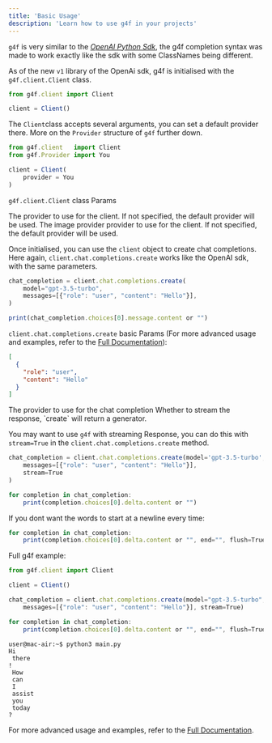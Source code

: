 ```yaml
---
title: 'Basic Usage'
description: 'Learn how to use g4f in your projects'
---
```


<Note>`g4f` is very similar to the [*OpenAI Python Sdk*](https://github.com/openai/openai-python), the g4f completion syntax was made to work exactly like the sdk with some ClassNames being different.</Note>

As of the new `v1` library of the OpenAi sdk, g4f is initialised with the `g4f.client.Client` class.

```jsx
from g4f.client import Client

client = Client()
````

The `Client`class accepts several arguments, you can set a default provider there. More on the `Provider` structure of `g4f` further down.
```jsx
from g4f.client   import Client
from g4f.Provider import You

client = Client(
    provider = You
)
```

`g4f.client.Client` class Params

<ParamField path="provider" type="ProviderType" default="None">
  The provider to use for the client. If not specified, the default provider will be used.
</ParamField>

<ParamField path="image_provider" type="ImageProvider" default="None">
  The image provider provider to use for the client. If not specified, the default provider will be used.
</ParamField>


Once initialised, you can use the `client` object to create chat completions. Here again, `client.chat.completions.create` works like the OpenAI sdk, with the same parameters.


```jsx
chat_completion = client.chat.completions.create(
    model="gpt-3.5-turbo",
    messages=[{"role": "user", "content": "Hello"}],
)

print(chat_completion.choices[0].message.content or "")
```

`client.chat.completions.create` basic Params (For more advanced usage and examples, refer to the [Full Documentation](/docs)):

<ParamField path="messages" type="list" required>

  <Card>
      <ParamField path="role" type="str" default="system|user|assistant" required></ParamField>
      <ParamField path="content" type="str" required></ParamField>
  </Card>

  ```json
  [
    {
      "role": "user",
      "content": "Hello"
    }
  ]
  ```
</ParamField>

<ParamField path="provider" type="ProviderType" default="Auto">
  The provider to use for the chat completion
</ParamField>

<ParamField path="stream" type="bool" default="False">
  Whether to stream the response, `create` will return a generator.
</ParamField>

You may want to use `g4f` with streaming Response, you can do this with `stream=True` in the `client.chat.completions.create` method.

```jsx
chat_completion = client.chat.completions.create(model='gpt-3.5-turbo',
    messages=[{"role": "user", "content": "Hello"}], 
    stream=True
)

for completion in chat_completion:
    print(completion.choices[0].delta.content or "")
```

If you dont want the words to start at a newline every time:
```jsx
for completion in chat_completion:
    print(completion.choices[0].delta.content or "", end="", flush=True)
```

Full g4f example:
  
```jsx
from g4f.client import Client

client = Client()

chat_completion = client.chat.completions.create(model="gpt-3.5-turbo",
    messages=[{"role": "user", "content": "Hello"}], stream=True)

for completion in chat_completion:
    print(completion.choices[0].delta.content or "", end="", flush=True)
```
```
user@mac-air:~$ python3 main.py
Hi
 there
!
 How
 can
 I
 assist
 you
 today
?
```

For more advanced usage and examples, refer to the [Full Documentation](/docs).